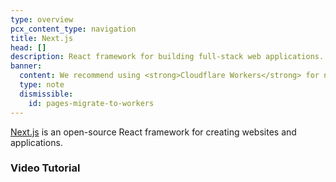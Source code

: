 ```yaml
---
type: overview
pcx_content_type: navigation
title: Next.js
head: []
description: React framework for building full-stack web applications.
banner:
  content: We recommend using <strong>Cloudflare Workers</strong> for new projects. For existing Pages projects, see our <a href="/workers/static-assets/migrate-from-pages/">migration guide</a> and <a href="/workers/static-assets/migrate-from-pages/#compatibility-matrix">compatibility matrix</a>.
  type: note
  dismissible:
    id: pages-migrate-to-workers
---
```



[Next.js](https://nextjs.org) is an open-source React framework for creating websites and applications.

### Video Tutorial

<Stream
	id="20dcfaa7ec7caa714b2c916d4a430069"
	title="Deploy NextJS to your Workers Application"
	thumbnail="https://pub-d9bf66e086fb4b639107aa52105b49dd.r2.dev/Deploy-NextJS-Workers.png"
/>

<DirectoryListing />
